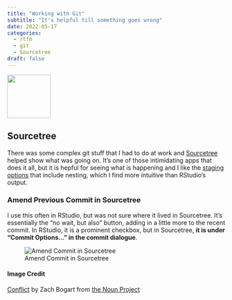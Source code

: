 ```yaml
---
title: "Working with Git"
subtitle: "It's helpful till something goes wrong"
date: 2022-05-17
categories:
  - rtfm
  - git
  - Sourcetree
draft: false
---
```


![](conflict.svg){fig-align="center" width="100"}

## Sourcetree

There was some complex git stuff that I had to do at work and [Sourcetree](https://www.sourcetreeapp.com/) helped show what was going on. It's one of those intimidating apps that does it all, but it is hepful for seeing what is happening and I like the [staging options](https://confluence.atlassian.com/sourcetreekb/viewing-file-status-of-a-repository-785616002.html) that include nesting, which I find more intuitive than RStudio's output.

### Amend Previous Commit in Sourcetree

I use this often in RStudio, but was not sure where it lived in Sourcetree. It's essentially the "no wait, but also" button, adding in a little more to the recent commit. In RStudio, it is a prominent checkbox, but in Sourcetree, **it is under "Commit Options..." in the commit dialogue**.

![Amend Commit in Sourcetree](sourcetree-amend-commit.png)

#### Image Credit

[Conflict](https://thenounproject.com/browse/collection-icon/working-with-git-137906/?p=1) by Zach Bogart from [the Noun Project](https://thenounproject.com/zachbogart)